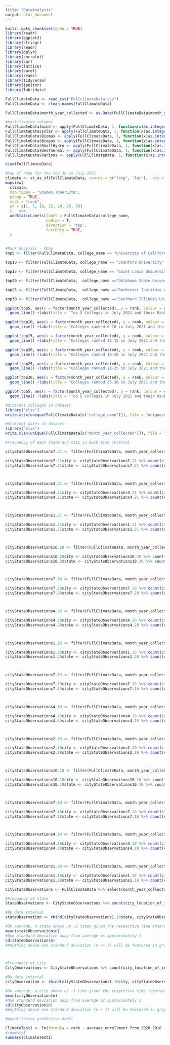 ```yaml
---
title: "DataAnalysis"
output: html_document
---
```


```r
knitr::opts_chunk$set(echo = TRUE)
library(readr)
library(ggplot2)
library(stringr)
library(readr)
library(dplyr)
library(corrplot)
library(car)
library(lattice)
library(caret)
library(readr)
library(tidyverse)
library(janitor)
library(lubridate)

FullClimateData <- read_csv("FullclimateData.csv")
FullClimateData <- clean_names(FullClimateData)

FullClimateData$month_year_collected <- as.Date(FullClimateData$month_year_collected, format = "%m/%d/%Y")
```


```r
#partitioning columns
FullClimateData$wind <- apply(FullClimateData, 1, function(x)as.integer(any(grep('Wind',x))))
FullClimateData$solar <- apply(FullClimateData, 1, function(x)as.integer(any(grep('Solar',x))))
FullClimateData$Biomas <- apply(FullClimateData, 1, function(x)as.integer(any(grep('Biomas',x))))
FullClimateData$Biogas <- apply(FullClimateData, 1, function(x)as.integer(any(grep('Biogas',x))))
FullClimateData$SmallHydro <- apply(FullClimateData, 1, function(x)as.integer(any(grep('Small-hydro',x))))
FullClimateData$Geothermal <- apply(FullClimateData, 1, function(x)as.integer(any(grep('Geothermal',x))))
FullClimateData$Various <- apply(FullClimateData, 1, function(x)as.integer(any(grep('Various',x))))

View(FullClimateData)

```


```r
#map of rank for the top 30 in July 2021
climate <- st_as_sf(FullClimateData, coords = c("long", "lat"),  crs = 4326)
mapview(
  climate, 
  map.types = "Stamen.TonerLite", 
  popup = TRUE, 
  zcol = "rank", 
  at = c(1, 5, 10, 15, 20, 25, 30)
  )   %>% 
  addStaticLabels(label = FullClimateData$college_name,
                  noHide = T,
                  direction = 'top',
                  textOnly = TRUE,
  )
     
```

```r
#Rank Anaylsis - Abby
top5 <- filter(FullClimateData, college_name == "University of California" | college_name =="Arizona State University" | college_name == "Columbia University" | college_name =="University at Buffalo, The State University of New York" | college_name== "Boston University")

top10 <- filter(FullClimateData, college_name == "Stanford University" | college_name =="University of Maryland" | college_name == "Georgetown University" | college_name =="University of Utah" | college_name== "Carnegie Mellon University")

top15 <- filter(FullClimateData, college_name == "Saint Louis University" | college_name =="University of Oklahoma" | college_name == "Northeastern University" | college_name =="Northwestern University" | college_name== "The Ohio State University")

top20 <- filter(FullClimateData,  college_name =="Oklahoma State University" | college_name == "University of North Texas" | college_name == "George Washington University" | college_name =="University of Missouri" | college_name== "Ohio University")

top25 <- filter(FullClimateData,  college_name =="Rochester Institute of Technology" | college_name == "University of Minnesota" | college_name == "University of Virginia" | college_name =="University of Vermont" | college_name== "Tarrant County College District")

top30 <- filter(FullClimateData,  college_name =="Southern Illinois University Edwardsville" | college_name == "Temple University" | college_name == "City Colleges of Chicago" | college_name =="University of Wisconsin" | college_name== "American University")

ggplot(top5, aes(x = factor(month_year_collected), y = rank, colour = college_name, group = college_name))+
  geom_line() +labs(title = "Top 5 Colleges in July 2021 and their Ranks Over Time", x = "Month and Year", y = "Rank") + theme(axis.text.x = element_text(angle = 270))

ggplot(top10, aes(x = factor(month_year_collected), y = rank, colour = college_name, group = college_name))+
  geom_line() +labs(title = "Colleges ranked 6-10 in July 2021 and their Ranks Over Time", x = "Month and Year", y = "Rank") + theme(axis.text.x = element_text(angle = 270))

ggplot(top15, aes(x = factor(month_year_collected), y = rank, colour = college_name, group = college_name))+
  geom_line() +labs(title = "Colleges ranked 11-15 in July 2021 and their Ranks Over Time", x = "Month and Year", y = "Rank") + theme(axis.text.x = element_text(angle = 270))

ggplot(top20, aes(x = factor(month_year_collected), y = rank, colour = college_name, group = college_name))+
  geom_line() +labs(title = "Colleges ranked 16-20 in July 2021 and their Ranks Over Time", x = "Month and Year", y = "Rank") + theme(axis.text.x = element_text(angle = 270))

ggplot(top25, aes(x = factor(month_year_collected), y = rank, colour = college_name, group = college_name))+
  geom_line() +labs(title = "Colleges ranked 21-25 in July 2021 and their Ranks Over Time", x = "Month and Year", y = "Rank") + theme(axis.text.x = element_text(angle = 270))

ggplot(top30, aes(x = factor(month_year_collected), y = rank, colour = college_name, group = college_name))+
  geom_line() +labs(title = "Colleges ranked 25-30 in July 2021 and their Ranks Over Time", x = "Month and Year", y = "Rank") + theme(axis.text.x = element_text(angle = 270))

```

```r
ggplot(top5, aes(x = factor(month_year_collected), y = rank, colour = college_name, group = college_name))+
  geom_line() +labs(title = "Top 5 Colleges in July 2021 and their Ranks Over Time", x = "Month and Year", y = "Rank") + theme(axis.text.x = element_text(angle = 270))
```




```r
#distinct colleges in dataset
library("xlsx")
write.xlsx(unique(FullClimateData[c("college_name")]), file = "uniquecolleges.xlsx", sheetName = "uniqueColleges", append = FALSE)

```

```r
#distinct dates in dataset
library("xlsx")
write.xlsx(unique(FullClimateData[c("month_year_collected")]), file = "uniquedates.xlsx", sheetName = "uniqueDates", append = FALSE)

```

```r
#Frequency of each state and city in each time interval

cityStateObservations7.21 <- filter(FullClimateData, month_year_collected == as.Date("2021-07-26")) %>% select(month_year_collected, city_location_of_institution, college_state)

cityStateObservations7.21city <- cityStateObservations7.21 %>% count(city_location_of_institution, sort = TRUE)
cityStateObservations7.21state <- cityStateObservations7.21 %>% count(college_state, sort = TRUE)



cityStateObservations4.21 <- filter(FullClimateData, month_year_collected == as.Date("2021-04-26")) %>% select(month_year_collected, city_location_of_institution, college_state)

cityStateObservations4.21city <- cityStateObservations4.21 %>% count(city_location_of_institution, sort = TRUE)
cityStateObservations4.21state <- cityStateObservations4.21 %>% count(college_state, sort = TRUE)



cityStateObservations1.21 <- filter(FullClimateData, month_year_collected == as.Date("2021-01-25")) %>% select(month_year_collected, city_location_of_institution, college_state)

cityStateObservations1.21city <- cityStateObservations1.21 %>% count(city_location_of_institution, sort = TRUE)
cityStateObservations1.21state <- cityStateObservations1.21 %>% count(college_state, sort = TRUE)



cityStateObservations10.20 <- filter(FullClimateData, month_year_collected == as.Date("2020-10-19")) %>% select(month_year_collected, city_location_of_institution, college_state)

cityStateObservations10.20city <- cityStateObservations10.20 %>% count(city_location_of_institution, sort = TRUE)
cityStateObservations10.20state <- cityStateObservations10.20 %>% count(college_state, sort = TRUE)



cityStateObservations7.20 <- filter(FullClimateData, month_year_collected == as.Date("2020-7-27")) %>% select(month_year_collected, city_location_of_institution, college_state)

cityStateObservations7.20city <- cityStateObservations7.20 %>% count(city_location_of_institution, sort = TRUE)
cityStateObservations7.20state <- cityStateObservations7.20 %>% count(college_state, sort = TRUE)



cityStateObservations4.20 <- filter(FullClimateData, month_year_collected == as.Date("2020-4-27")) %>% select(month_year_collected, city_location_of_institution, college_state)

cityStateObservations4.20city <- cityStateObservations4.20 %>% count(city_location_of_institution, sort = TRUE)
cityStateObservations4.20state <- cityStateObservations4.20 %>% count(college_state, sort = TRUE)



cityStateObservations1.20 <- filter(FullClimateData, month_year_collected == as.Date("2020-1-27")) %>% select(month_year_collected, city_location_of_institution, college_state)

cityStateObservations1.20city <- cityStateObservations1.20 %>% count(city_location_of_institution, sort = TRUE)
cityStateObservations1.20state <- cityStateObservations1.20 %>% count(college_state, sort = TRUE)



cityStateObservations7.19 <- filter(FullClimateData, month_year_collected == as.Date("2019-7-29")) %>% select(month_year_collected, city_location_of_institution, college_state)

cityStateObservations7.19city <- cityStateObservations7.19 %>% count(city_location_of_institution, sort = TRUE)
cityStateObservations7.19state <- cityStateObservations7.19 %>% count(college_state, sort = TRUE)



cityStateObservations4.19 <- filter(FullClimateData, month_year_collected == as.Date("2019-4-22")) %>% select(month_year_collected, city_location_of_institution, college_state)

cityStateObservations4.19city <- cityStateObservations4.19 %>% count(city_location_of_institution, sort = TRUE)
cityStateObservations4.19state <- cityStateObservations4.19 %>% count(college_state, sort = TRUE)



cityStateObservations2.19 <- filter(FullClimateData, month_year_collected == as.Date("2019-2-5")) %>% select(month_year_collected, city_location_of_institution, college_state)

cityStateObservations2.19city <- cityStateObservations2.19 %>% count(city_location_of_institution, sort = TRUE)
cityStateObservations2.19state <- cityStateObservations2.19 %>% count(college_state, sort = TRUE)



cityStateObservations10.18 <- filter(FullClimateData, month_year_collected == as.Date("2018-10-29")) %>% select(month_year_collected, city_location_of_institution, college_state)

cityStateObservations10.18city <- cityStateObservations10.18 %>% count(city_location_of_institution, sort = TRUE)
cityStateObservations10.18state <- cityStateObservations10.18 %>% count(college_state, sort = TRUE)



cityStateObservations7.18 <- filter(FullClimateData, month_year_collected == as.Date("2018-7-23")) %>% select(month_year_collected, city_location_of_institution, college_state)

cityStateObservations7.18city <- cityStateObservations7.18 %>% count(city_location_of_institution, sort = TRUE)
cityStateObservations7.18state <- cityStateObservations7.18 %>% count(college_state, sort = TRUE)



cityStateObservations4.18 <- filter(FullClimateData, month_year_collected == as.Date("2018-4-25")) %>% select(month_year_collected, city_location_of_institution, college_state)

cityStateObservations4.18city <- cityStateObservations4.18 %>% count(city_location_of_institution, sort = TRUE)
cityStateObservations4.18state <- cityStateObservations4.18 %>% count(college_state, sort = TRUE)



cityStateObservations1.18 <- filter(FullClimateData, month_year_collected == as.Date("2018-1-22")) %>% select(month_year_collected, city_location_of_institution, college_state)

cityStateObservations1.18city <- cityStateObservations1.18 %>% count(city_location_of_institution, sort = TRUE)
cityStateObservations1.18state <- cityStateObservations1.18 %>% count(college_state, sort = TRUE)

```

```r
CityStateObservations <- FullClimateData %>% select(month_year_collected, city_location_of_institution, college_state)

#Frequency of state
StateObservations <- CityStateObservations %>% count(city_location_of_institution, sort = TRUE)

#By date interval
stateObservation <- rbind(cityStateObservations1.18state, cityStateObservations4.18state, cityStateObservations7.18state, cityStateObservations10.18state, cityStateObservations2.19state, cityStateObservations4.19state, cityStateObservations7.19state, cityStateObservations1.20state, cityStateObservations4.20state, cityStateObservations7.20state, cityStateObservations10.20state, cityStateObservations1.21state, cityStateObservations4.21state, cityStateObservations7.21state)

#On average, a state shows up ~2 times given the respective time intervals
mean(stateObservation$n)
#One standard deviation away from average is approximately 1
sd(stateObservation$n)
#Anything above one standard deviation (n >= 3) will be featured in graph



#Frequency of city
CityObservations <- CityStateObservations %>% count(city_location_of_institution, sort = TRUE)

#By date interval
cityObservation <- rbind(cityStateObservations1.18city, cityStateObservations4.18city, cityStateObservations7.18city, cityStateObservations10.18city, cityStateObservations2.19city, cityStateObservations4.19city, cityStateObservations7.19city, cityStateObservations1.20city, cityStateObservations4.20city, cityStateObservations7.20city, cityStateObservations10.20city, cityStateObservations1.21city, cityStateObservations4.21city, cityStateObservations7.21city)

#On average, a city shows up ~1 time given the respective time intervals
mean(cityObservation$n)
#One standard deviation away from average is approximately 1
sd(cityObservation$n)
#Anything above one standard deviation (n > 1) will be featured in graph

```




```r
#quantitative predictive model

ClimateTest1 <- lm(formula = rank ~ average_enrollment_from_2020_2018 + annual_green_power_usage_k_wh + gp_percent_total_energy_use + Various, data = FullClimateData)
#summary1
summary(ClimateTest1)

```


